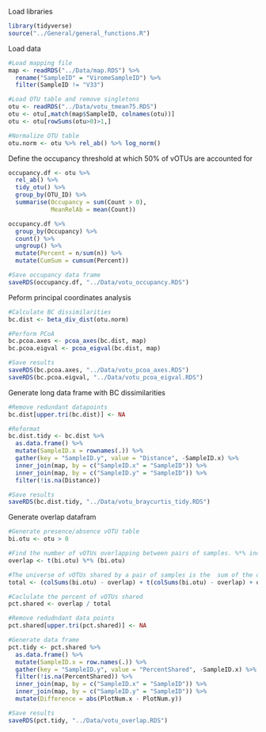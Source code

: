 Load libraries
```r
library(tidyverse)
source("../General/general_functions.R")
```

Load data
```r
#Load mapping file
map <- readRDS("../Data/map.RDS") %>% 
  rename("SampleID" = "ViromeSampleID") %>% 
  filter(SampleID != "V33") 

#Load OTU table and remove singletons
otu <- readRDS("../Data/votu_tmean75.RDS")
otu <- otu[,match(map$SampleID, colnames(otu))]
otu <- otu[rowSums(otu>0)>1,]

#Normalize OTU table
otu.norm <- otu %>% rel_ab() %>% log_norm()
```

Define the occupancy threshold at which 50% of vOTUs are accounted for
```r
occupancy.df <- otu %>% 
  rel_ab() %>% 
  tidy_otu() %>% 
  group_by(OTU_ID) %>% 
  summarise(Occupancy = sum(Count > 0),
            MeanRelAb = mean(Count)) 

occupancy.df %>% 
  group_by(Occupancy) %>% 
  count() %>% 
  ungroup() %>% 
  mutate(Percent = n/sum(n)) %>% 
  mutate(CumSum = cumsum(Percent))

#Save occupancy data frame
saveRDS(occupancy.df, "../Data/votu_occupancy.RDS")
```

Peform principal coordinates analysis
```r
#Calculate BC dissimilarities
bc.dist <- beta_div_dist(otu.norm)

#Perform PCoA
bc.pcoa.axes <- pcoa_axes(bc.dist, map)
bc.pcoa.eigval <- pcoa_eigval(bc.dist, map)

#Save results
saveRDS(bc.pcoa.axes, "../Data/votu_pcoa_axes.RDS")
saveRDS(bc.pcoa.eigval, "../Data/votu_pcoa_eigval.RDS")
```

Generate long data frame with BC dissimilarities
```r
#Remove redundant datapoints
bc.dist[upper.tri(bc.dist)] <- NA 

#Reformat
bc.dist.tidy <- bc.dist %>% 
  as.data.frame() %>% 
  mutate(SampleID.x = rownames(.)) %>% 
  gather(key = "SampleID.y", value = "Distance", -SampleID.x) %>% 
  inner_join(map, by = c("SampleID.x" = "SampleID")) %>% 
  inner_join(map, by = c("SampleID.y" = "SampleID")) %>% 
  filter(!is.na(Distance))

#Save results
saveRDS(bc.dist.tidy, "../Data/votu_braycurtis_tidy.RDS")
```


Generate overlap datafram
```r
#Generate presence/absence vOTU table
bi.otu <- otu > 0

#Find the number of vOTUs overlapping between pairs of samples. %*% indicates that this should be treated as a matrix multiplication in linear algebra
overlap <- t(bi.otu) %*% (bi.otu)

#The universe of vOTUs shared by a pair of samples is the  sum of the overlap and the number of vOTus unique to each of the samples.  
total <- (colSums(bi.otu) - overlap) + t(colSums(bi.otu) - overlap) + overlap

#Caclulate the percent of vOTUs shared
pct.shared <- overlap / total

#Remove redudndant data points
pct.shared[upper.tri(pct.shared)] <- NA

#Generate data frame
pct.tidy <- pct.shared %>% 
  as.data.frame() %>% 
  mutate(SampleID.x = row.names(.)) %>% 
  gather(key = "SampleID.y", value = "PercentShared", -SampleID.x) %>% 
  filter(!is.na(PercentShared)) %>% 
  inner_join(map, by = c("SampleID.x" = "SampleID")) %>% 
  inner_join(map, by = c("SampleID.y" = "SampleID")) %>% 
  mutate(Difference = abs(PlotNum.x - PlotNum.y)) 

#Save results
saveRDS(pct.tidy, "../Data/votu_overlap.RDS")
```


